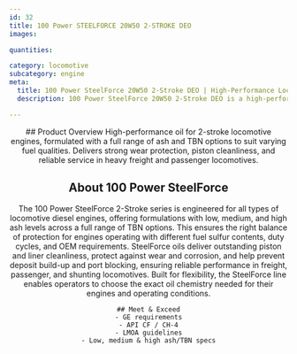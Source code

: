 ```yaml
---
id: 32
title: 100 Power STEELFORCE 20W50 2-STROKE DEO
images:

quantities:

category: locomotive
subcategory: engine
meta:
  title: 100 Power SteelForce 20W50 2-Stroke DEO | High-Performance Locomotive Engine Oil
  description: 100 Power SteelForce 20W50 2-Stroke DEO is a high-performance engine oil formulated for 2-stroke locomotive engines. Available in multiple ash and TBN levels to match varying fuel qualities, it provides excellent wear protection, superior piston cleanliness, and reliable performance in demanding freight and passenger locomotive operations. Meets GE requirements, API CF / CH-4, and LMOA guidelines.

---
```


<Header>
    ## Product Overview
   High-performance oil for 2-stroke locomotive engines, formulated
with a full range of ash and TBN options to suit varying fuel
qualities. Delivers strong wear protection, piston cleanliness, and
reliable service in heavy freight and passenger locomotives.

  ## About 100 Power SteelForce
  The 100 Power SteelForce 2-Stroke series is engineered for all types of locomotive diesel engines, offering formulations with low, medium, and high ash levels across a full range of TBN options. This ensures the right balance of protection for engines operating with different fuel sulfur contents, duty cycles, and OEM requirements. SteelForce oils deliver outstanding piston and liner cleanliness, protect against wear and corrosion, and help prevent deposit build-up and port blocking, ensuring reliable performance in freight, passenger, and shunting locomotives. Built for flexibility, the SteelForce line enables operators to choose the exact oil chemistry needed for their engines and operating conditions.

    ## Meet & Exceed
    - GE requirements
    - API CF / CH-4
    - LMOA guidelines
    - Low, medium & high ash/TBN specs

</Header>
